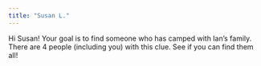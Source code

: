 ```yaml
---
title: "Susan L."
---
```


Hi Susan! Your goal is to find someone who has camped with Ian's family. There are 4 people (including you) with this clue. See if you can find them all!
